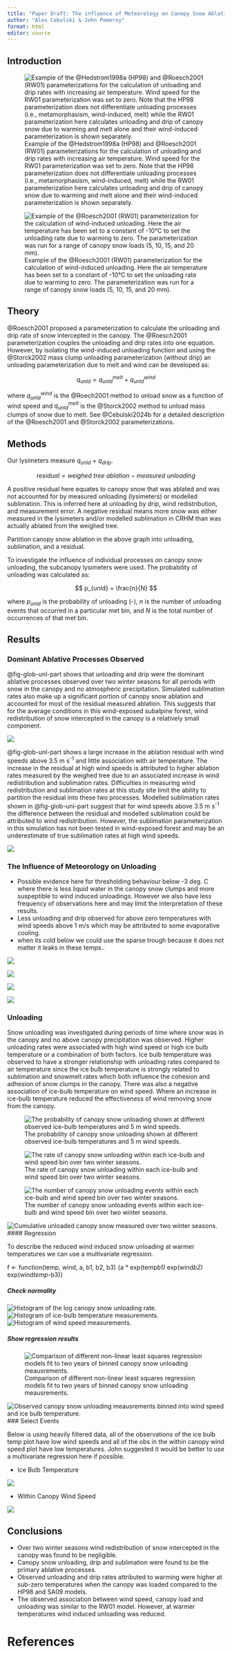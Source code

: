 ```yaml
---
title: "Paper Draft: The influence of Meteorology on Canopy Snow Ablation"
author: "Alex Cebulski & John Pomeroy"
format: html
editor: source
---
```


## Introduction

![Example of the @Hedstrom1998a (HP98) and @Roesch2001 (RW01) parameterizations for the calculation of unloading and drip rates with increasing air temperature. Wind speed for the RW01 parameterization was set to zero. Note that the HP98 parameterization does not differentiate unloading processes (i.e., metamorphasism, wind-induced, melt) while the RW01 parameterization here calculates unloading and drip of canopy snow due to warming and melt alone and their wind-induced parameterization is shown separately.](figs/examples/unloading_drip_hp98_rw01.png){#fig-unl-ex-temp}

![Example of the @Roesch2001 (RW01) parameterization for the calculation of wind-induced unloading. Here the air temperature has been set to a constant of -10°C to set the unloading rate due to warming to zero. The parameterization was run for a range of canopy snow loads (5, 10, 15, and 20 mm).](figs/examples/roesch_unloading.png){#fig-unl-ex-wind}

## Theory

@Roesch2001 proposed a parameterization to calculate the unloading and drip rate of snow intercepted in the canopy. The @Roesch2001 parameterization couples the unloading and drip rates into one equation. However, by isolating the wind-induced unloading function and using the @Storck2002 mass clump unloading parameterization (without drip) an unloading parameterization due to melt and wind can be developed as:

$$
q_{unld} = q_{unld}^{melt} + q_{unld}^{wind}
$$

where $q_{unld}^{wind}$ is the @Roech2001 method to unload snow as a function of wind speed and $q_{unld}^{melt}$ is the @Storck2002 method to unload mass clumps of snow due to melt. See @Cebulski2024b for a detailed description of the @Roesch2001 and @Storck2002 parameterizations.

## Methods

Our lysimeters measure $q_{unld}$ + $q_{drip}$.

$$
  residual = weighed\ tree \ ablation - measured\ unloading
$$

A positive residual here equates to canopy snow that was ablated and was not accounted for by measured unloading (lysimeters) or modelled sublimation. This is inferred here at unloading by drip, wind redistribution, and measurement error. A negative residual means more snow was either measured in the lysimeters and/or modelled sublimation in CRHM than was actually ablated from the weighed tree.

Partition canopy snow ablation in the above graph into unloading, sublimation, and a residual.

To investigate the influence of individual processes on canopy snow unloading, the subcanopy lysimeters were used. The probability of unloading was calculated as:

$$
p_{unld} = \frac{n}{N}
$$

where $p_{unld}$ is the probability of unloading (-), $n$ is the number of unloading events that occurred in a particular met bin, and $N$ is the total number of occurrences of that met bin.

## Results

### Dominant Ablative Processes Observed

@fig-glob-unl-part shows that unloading and drip were the dominant ablative processes observed over two winter seasons for all periods with snow in the canopy and no atmospheric precipitation. Simulated sublimation rates also make up a significant portion of canopy snow ablation and accounted for most of the residual measured ablation. This suggests that for the average conditions in this wind-exposed subalpine forest, wind redistribution of snow intercepted in the canopy is a relatively small component.

![](figs/results/canopy_snow_ablation_partition_global.png){#fig-glob-unl-part}

@fig-glob-unl-part shows a large increase in the ablation residual with wind speeds above 3.5 m s^-1^ and little association with air temperature. The increase in the residual at high wind speeds is attributed to higher ablation rates measured by the weighed tree due to an associated increase in wind redistribution and sublimation rates. Difficulties in measuring wind redistribution and sublimation rates at this study site limit the ability to partition the residual into these two processes. Modelled sublimation rates shown in @fig-glob-unl-part suggest that for wind speeds above 3.5 m s^-1^ the difference between the residual and modelled sublimation could be attributed to wind redistribution. However, the sublimation parameterization in this simulation has not been tested in wind-exposed forest and may be an underestimate of true sublimation rates at high wind speeds.

![](figs/results/canopy_snow_ablation_partition_cowplot_temp_wind.png){#fig-glob-unl-part-met}

### The Influence of Meteorology on Unloading

-   Possible evidence here for thresholding behaviour below -3 deg. C where there is less liquid water in the canopy snow clumps and more suspeptible to wind induced unloadings. However we also have less frequency of observations here and may limit the interpretation of these results.
-   Less unloading and drip observed for above zero temperatures with wind speeds above 1 m/s which may be attributed to some evaporative cooling.
-   when its cold below we could use the sparse trough because it does not matter it leaks in these temps..

![](figs/results/probability_of_unloading_wind_air_temp.png){#fig-glob-prob-unl}

![](figs/results/frequency_of_unloading_wind_air_temp.png){#fig-glob-freq-unl}

![](figs/results/binned_unloading_rate_and_t_air_class_canopy_load.png){#fig-low-wind-qunl}

![](figs/results/binned_unloading_rate_and_wind_mid_class_tree_load.png){#fig-cold-w-wind-qunl}

### Unloading

Snow unloading was investigated during periods of time where snow was in the canopy and no above canopy precipitation was observed. Higher unloading rates were associated with high wind speed or high ice bulb temperature or a combination of both factors. Ice bulb temperature was observed to have a stronger relationship with unloading rates compared to air temperature since the ice bulb temperature is strongly related to sublimation and snowmelt rates which both influence the cohesion and adhesion of snow clumps in the canopy. There was also a negative association of ice-bulb temperature on wind speed. Where an increase in ice-bulb temperature reduced the effectiveness of wind removing snow from the canopy.

![The probability of canopy snow unloading shown at different observed ice-bulb temperatures and 5 m wind speeds.](../../analysis/unloading/figs/probability/fingerprint_plot_icebulb_wind_probability_unloading_avg_troughs.png){#fig-unl-prob}

![The rate of canopy snow unloading within each ice-bulb and wind speed bin over two winter seasons.](../../analysis/unloading/figs/binned_multivariate/fingerprint_plot_icebulb_wind_q_unl_snow_in_canopy_avg_trough.png){#fig-unl-rate}

![The number of canopy snow unloading events within each ice-bulb and wind speed bin over two winter seasons.](../../analysis/unloading/figs/probability/fingerprint_plot_icebulb_wind_frequency_unloading_avg_troughs.png){#fig-unl-freq}

![Cumulative unloaded canopy snow measured over two winter seasons.](../../analysis/unloading/figs/binned_multivariate/fingerprint_plot_icebulb_wind_cuml_unl_snow_in_canopy_avg_trough.png){#fig-unl-cuml} \#### Regression

To describe the reduced wind induced snow unloading at warmer temperatures we can use a multivariate regression.

f \<- function(temp, wind, a, b1, b2, b3) {a \* exp(temp*b1)* exp(wind*b2)* exp(wind*temp*-b3)}

##### Check normality

![Histogram of the log canopy snow unloading rate.](../../analysis/unloading/figs/binned_multivariate/histogram_log_unloading_rate.png){#fig-qunl} ![Histogram of ice-bulb temperature measurements.](../../analysis/unloading/figs/binned_multivariate/histogram_ice_bulb_temp.png){#fig-temp} ![Histogram of wind speed measurements.](../../analysis/unloading/figs/binned_multivariate/histogram_wind_speed.png){#fig-wnd}

##### Show regression results

![Comparison of different non-linear least squares regression models fit to two years of binned canopy snow unloading meausrements.](../../analysis/unloading/figs/binned_multivariate/multivariate_q_unld_wind_w_neg_tempwind_lm_nls_model_compare.png){#fig-unl-reg-binned}

![Observed canopy snow unloading meausrements binned into wind speed and ice bulb temperature.](../../analysis/unloading/figs/binned_multivariate/wind_bin_vs_q_unl_colour_temp.png){#fig-unl-obs-bins} \### Select Events

Below is using heavily filtered data, all of the observations of the ice bulb temp plot have low wind speeds and all of the obs in the within canopy wind speed plot have low temperatures. John suggested it would be better to use a multivariate regression here if possible.

-   Ice Bulb Temperature

![](figs/fortress_warm_events_bin_temp_avg_unloading.bmp)

-   Within Canopy Wind Speed

![](figs/fortress_windy_events_bin_wind_pwl_wind_3cup_avg_unloading.bmp)

\pagebreak

## Conclusions

-   Over two winter seasons wind redistribution of snow intercepted in the canopy was found to be negligible.
-   Canopy snow unloading, drip and sublimation were found to be the primary ablative processes.
-   Observed unloading and drip rates attributed to warming were higher at sub-zero temperatures when the canopy was loaded compared to the HP98 and SA09 models.
-   The observed association between wind speed, canopy load and unloading was similar to the RW01 model. However, at warmer temperatures wind induced unloading was reduced.

# References
